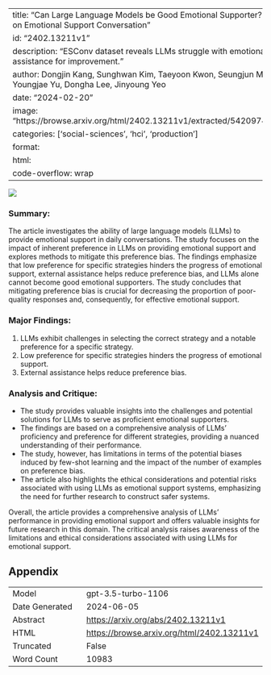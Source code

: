 
---
title: "Can Large Language Models be Good Emotional Supporter? Mitigating Preference Bias on Emotional Support Conversation"
id: "2402.13211v1"
description: "ESConv dataset reveals LLMs struggle with emotional support, need external assistance for improvement."
author: Dongjin Kang, Sunghwan Kim, Taeyoon Kwon, Seungjun Moon, Hyunsouk Cho, Youngjae Yu, Dongha Lee, Jinyoung Yeo
date: "2024-02-20"
image: "https://browse.arxiv.org/html/2402.13211v1/extracted/5420974/figure/llms_motivation.png"
categories: ['social-sciences', 'hci', 'production']
format:
  html:
    code-overflow: wrap
---

![](https://browse.arxiv.org/html/2402.13211v1/extracted/5420974/figure/llms_motivation.png)

### Summary:
The article investigates the ability of large language models (LLMs) to provide emotional support in daily conversations. The study focuses on the impact of inherent preference in LLMs on providing emotional support and explores methods to mitigate this preference bias. The findings emphasize that low preference for specific strategies hinders the progress of emotional support, external assistance helps reduce preference bias, and LLMs alone cannot become good emotional supporters. The study concludes that mitigating preference bias is crucial for decreasing the proportion of poor-quality responses and, consequently, for effective emotional support.

### Major Findings:
1. LLMs exhibit challenges in selecting the correct strategy and a notable preference for a specific strategy.
2. Low preference for specific strategies hinders the progress of emotional support.
3. External assistance helps reduce preference bias.

### Analysis and Critique:
- The study provides valuable insights into the challenges and potential solutions for LLMs to serve as proficient emotional supporters.
- The findings are based on a comprehensive analysis of LLMs' proficiency and preference for different strategies, providing a nuanced understanding of their performance.
- The study, however, has limitations in terms of the potential biases induced by few-shot learning and the impact of the number of examples on preference bias.
- The article also highlights the ethical considerations and potential risks associated with using LLMs as emotional support systems, emphasizing the need for further research to construct safer systems.

Overall, the article provides a comprehensive analysis of LLMs' performance in providing emotional support and offers valuable insights for future research in this domain. The critical analysis raises awareness of the limitations and ethical considerations associated with using LLMs for emotional support.

## Appendix

|          |          |
|----------|----------|
| Model     | gpt-3.5-turbo-1106       |
| Date Generated     | 2024-06-05       |
| Abstract | [https://arxiv.org/abs/2402.13211v1](https://arxiv.org/abs/2402.13211v1)        |
| HTML     | [https://browse.arxiv.org/html/2402.13211v1](https://browse.arxiv.org/html/2402.13211v1)       |
| Truncated       | False       |
| Word Count       | 10983       |